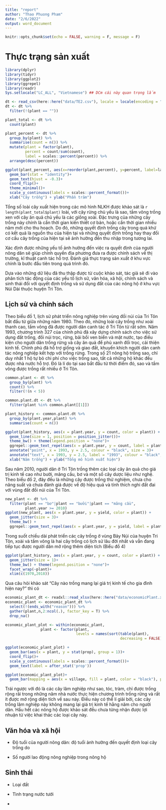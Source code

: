 ```yaml
---
title: "report"
author: "Thao Phuong Pham"
date: "2/6/2022"
output: word_document
---
```


```r
knitr::opts_chunk$set(echo = FALSE, warning = F, message = F)
```

# Thực trạng sản xuất

```r
library(dplyr)
library(tidyr)
library(ggplot2)
library(ggrepel)
library(readr)
Sys.setlocale("LC_ALL", "Vietnamese") ## DCm cái này quan trọng lắm
```

```r
dt <- read_csv(here::here("data/TE2.csv"), locale = locale(encoding = "UTF-8")) ## Te2.csv là file csv UTF-8 encoding
dt <- dt %>% 
  filter(!(plant == ""))
```

```r
plant_total <- dt %>% 
  count(plant)
```


```r
plant_percent <- dt %>% 
  group_by(plant) %>% 
  summarise(count = n()) %>% 
  mutate(plant = factor(plant),
         percent = count/sum(count),
         label = scales::percent(percent)) %>% 
  arrange(desc(percent))

ggplot(plant_percent, aes(x=reorder(plant,percent), y=percent, label=label))+
  geom_bar(stat = "identity")+
  geom_text(hjust = -0.3)+
  coord_flip()+
  theme_minimal()+
  scale_y_continuous(labels = scales::percent_format())+
  xlab("Cây trồng") + ylab("Phần trăm")
```


Tổng số loài cây xuất hiện trong các mô hình NLKH được khảo sát là `r length(plant_total$plant)` loài, với cây rừng chủ yếu là sao, tầm vông trồng xen với cây ăn quả chủ yếu là các giống xoài. 
Đặc trưng của những cây trồng này chính là cần thời gian kiến thiết cơ bản, hoặc cần thời gian nhiều năm mới cho thu hoạch. Do đó, những quyết định trồng cây trong quá khứ có kết quả là nguồn thu của hiện tại và những quyết định trồng hay thay đổi cơ cấu cây trồng của hiện tại sẽ ảnh hưởng đến thu nhập trong tương lai.

Xác định được những yếu tố ảnh hưởng đến việc ra quyết định của người nông dân sẽ giúp chính quyền địa phương đưa ra được chính sách về thị trường, kĩ thuật canh tác hỗ trợ.
Đánh giá thực trạng sản xuất ở khu vực chính là bước đầu tiên trong quá trình đó.

Dựa vào những dữ liệu đã thu thập được từ cuộc khảo sát, tác giả sẽ đi vào phân tích tác động của các yếu tố lịch sử, văn hóa, xã hội, chính sách và sinh thái đối với quyết định trồng và sử dụng đất của các nông hộ ở khu vực Núi Dài thuộc huyện Tri Tôn.

## Lịch sử và chính sách

Theo biểu đồ 1, lịch sử phát triển nông nghiệp trên vùng đồi núi của Tri Tôn bắt đầu từ giữa những năm 1980. Theo đó, những loài cây trồng như xoài thanh cao, tầm vông đã được người dân canh tác ở Tri Tôn từ rất sớm. 
Năm 1993, chương trình 327 của chính phủ đã xây dựng chính sách cho việc sử dụng đất trống, đồi núi trọc, rừng, bãi bồi ven biển và mặt nước, tạo điều kiện cho người dân trồng rừng và cây ăn quả để phủ xanh đồi trọc, cải thiện kinh tế. Chính phủ đã hỗ trợ giống và giao đất, khuyến khích người dân canh tác nông nghiệp kết hợp với trồng rừng. Trong số 21 nông hộ trồng sao, chỉ duy nhất 1 hộ tự bỏ chi phí cho việc trồng sao, tất cả những hộ khác đều được nhà nước hỗ trợ.
Đó là lí do tại sao bắt đầu từ thời điểm đó, sao và tầm vông được trồng rất nhiều ở Tri Tôn. 

```r
common.plant <- dt %>% 
  group_by(plant) %>% 
  count() %>% 
  filter(!(n < 5))

common.plant.dt <- dt %>% 
  filter(plant %in% common.plant[[1]])

plant_history <- common.plant.dt %>% 
  group_by(plant.year,plant) %>% 
  summarise(count = n()) 

ggplot(plant_history, aes(x = plant.year, y = count, color = plant)) +
  geom_line(size = 1, position = position_jitter())+
  theme_bw() + theme(legend.position = "none")+
  ggrepel::geom_text_repel(aes(x = plant.year, y = count, label = plant), data = plant_history)+
  annotate("point", x = 1993, y = 2.5, colour = "black", size = 3)+
  annotate("text", x = 1993, y = 2.5, label = "1993", colour = "black", vjust = -0.5)+
  xlab("Năm trồng") + ylab("Tổng mô hình xuất hiện")
```


Sau năm 2010, người dân ở Tri Tôn trồng thêm các loại cây ăn quả cho giá trị kinh tế cao như bưởi, mãng cầu, bơ và một số cây dược liệu như nghệ. Theo biểu đồ 2, đây đều là những cây được trồng thử nghiệm, chưa cho năng suất và chưa đánh giá được về độ hiệu quả và tính thích nghi đất đai với vùng đất đồi núi của Tri Tôn.

```r
new_plant <- dt %>% 
  filter(plant == "bơ"|plant == "bưởi"|plant == "mãng cầu",
         plant.year >= 2010)
ggplot(new_plant, aes(x = plant.year, y = yield, color = plant)) +
  geom_jitter(size = 3)+
  theme_bw() +
  ggrepel::geom_text_repel(aes(x = plant.year, y = yield, label = plant), data = new_plant)
```

Trong suốt chiều dài phát triển các cây trồng ở vùng Bảy Núi của huyện Tri Tôn, xoài và tầm vông là hai cây trồng có lịch sử lâu đời nhất và vẫn đang tiếp tục được người dân mở rộng thêm diện tích (Biểu đồ 4)

```r
ggplot(plant_history, aes(x = plant.year, y = count, color = plant)) +
  geom_jitter(size = 1)+
  theme_bw() + theme(legend.position = "none")+
  facet_wrap(~plant)+
  xlim(c(1970,2018))
```

Qua câu hỏi khảo sát "Cây nào trồng mang lại giá trị kinh tế cho gia đình hiện nay?" thì có 

```r
economic_plant_dt <- readxl::read_xlsx(here::here("data/economicPlant.xlsx"), sheet = 1)
economic_plant <- economic_plant_dt %>% 
  select(!(ends_with("reason"))) %>% 
  gather(plant,n,2:ncol(.), factor_key = T) %>% 
  drop_na()
```


```r
economic_plant_plot <- within(economic_plant,
                plant <- factor(plant, 
                                levels = names(sort(table(plant),
                                                    decreasing = FALSE))))

ggplot(economic_plant_plot) +
  geom_bar(aes(x = plant, y = stat(prop), group = 1))+
  coord_flip()+
  scale_y_continuous(labels = scales::percent_format())+
  geom_text(label = after_stat('prop'))
```

```r
ggplot(economic_plant_plot)+
  geom_bar(mapping = aes(x = village, fill = plant, color = "black"), position = "dodge", alpha  = 0.8)
```



Trái ngược với đó là các cây lâm nghiệp như sao, tóc, tràm, chỉ được trồng rộng rãi trong những năm nhà nước thực hiện chương trình trồng rừng và rất ít được mở rộng diện tích về sau này. Điều này có thể lí giải bởi, các cây trồng lâm nghiệp này không mang lại giá trị kinh tế hằng năm cho người dân. Hầu hết các nông hộ được khảo sát đều chưa từng nhận được lợi nhuận từ việc khai thác các loại cây này. 


## Văn hóa và xã hội 

- Độ tuổi của người nông dân: độ tuổi ảnh hưởng đến quyết định loại cây trồng do 

- Số người lao động nông nghiệp trong nông hộ


## Sinh thái

- Loại đất

- Tình trạng nước tưới

- 


